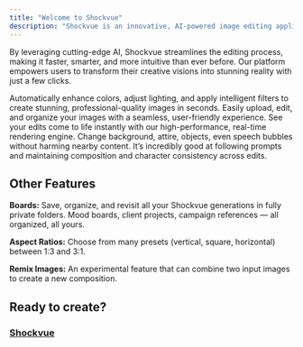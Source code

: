 ```yaml
---
title: "Welcome to Shockvue"
description: "Shockvue is an innovative, AI-powered image editing application designed for creators, marketers, and anyone in need of high-quality visual content."
---
```


By leveraging cutting-edge AI, Shockvue streamlines the editing process, making it faster, smarter, and more intuitive than ever before. Our platform empowers users to transform their creative visions into stunning reality with just a few clicks.

<Card title="AI-Powered Image Editing" icon="sparkles" img="/images/Copilot_20250802_183749.jpeg">
  Automatically enhance colors, adjust lighting, and apply intelligent filters to create stunning, professional-quality images in seconds.
</Card>

<Card title="Canvas" icon="sparkles" img="/images/generated-image-fruit-juice.jpg">
  Easily upload, edit, and organize your images with a seamless, user-friendly experience. See your edits come to life instantly with our high-performance, real-time rendering engine.
</Card>

<Card title="Natural‑language editing" icon="sparkles" img="/images/generated-image-bag-field.jpg">
  Change background, attire, objects, even speech bubbles without harming nearby content. It’s incredibly good at following prompts and maintaining composition and character consistency across edits.
</Card>

## **Other Features**

**Boards:** Save, organize, and revisit all your Shockvue generations in fully private folders. Mood boards, client projects, campaign references — all organized, all yours.

**Aspect Ratios:** Choose from many presets (vertical, square, horizontal) between 1:3 and 3:1.

**Remix Images:** An experimental feature that can combine two input images to create a new composition.

## **Ready to create?**

### [Shockvue](https://shockvueapp.com/)